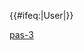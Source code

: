 {{User language-3|pas|这个用户能'''[[:Category:pas-3 使用者|熟练地]]'''使用'''[[:Category:Pas 使用者|Pascal]]'''。|Pascal語言}}<includeonly>{{#ifeq:{{NAMESPACE}}|User|[[Category:维基程序员|{{PAGENAME}}]]}}</includeonly><noinclude>[[Category:程式用戶框模板|pas-3]]</noinclude>